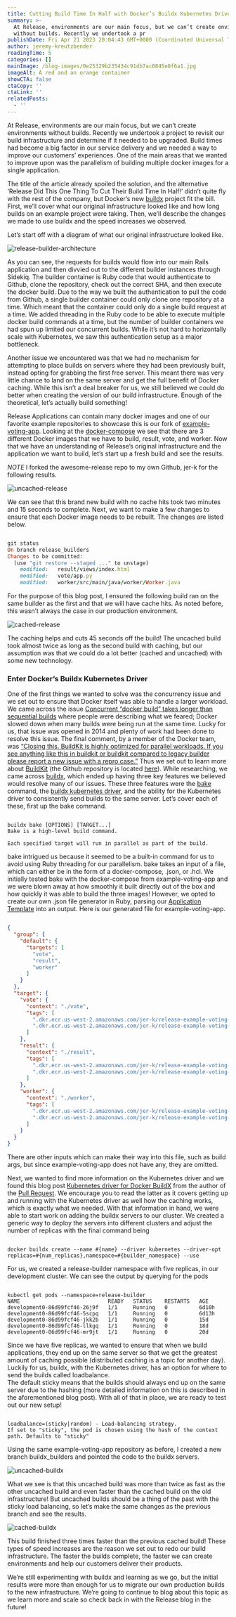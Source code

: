 ```yaml
---
title: Cutting Build Time In Half with Docker’s Buildx Kubernetes Driver
summary: >-
  At Release, environments are our main focus, but we can’t create environments
  without builds. Recently we undertook a pr
publishDate: Fri Apr 21 2023 20:04:43 GMT+0000 (Coordinated Universal Time)
author: jeremy-kreutzbender
readingTime: 5
categories: []
mainImage: /blog-images/0e25329b235434c91db7ac0845e8f6a1.jpg
imageAlt: A red and an orange container
showCTA: false
ctaCopy: ''
ctaLink: ''
relatedPosts:
  - ''
---
```


At Release, environments are our main focus, but we can’t create environments without builds. Recently we undertook a project to revisit our build infrastructure and determine if it needed to be upgraded. Build times had become a big factor in our service delivery and we needed a way to improve our customers’ experiences. One of the main areas that we wanted to improve upon was the parallelism of building multiple docker images for a single application.

The title of the article already spoiled the solution, and the alternative ‘Release Did This One Thing To Cut Their Build Time In Half!’ didn’t quite fly with the rest of the company, but Docker’s new [buildx](https://github.com/docker/buildx) project fit the bill. First, we’ll cover what our original infrastructure looked like and how long builds on an example project were taking. Then, we’ll describe the changes we made to use buildx and the speed increases we observed.

Let’s start off with a diagram of what our original infrastructure looked like.  

![release-builder-architecture](/blog-images/269489a2760994029b69e9de205f1093.png)

As you can see, the requests for builds would flow into our main Rails application and then divvied out to the different builder instances through Sidekiq. The builder container is Ruby code that would authenticate to Github, clone the repository, check out the correct SHA, and then execute the docker build. Due to the way we built the authentication to pull the code from Github, a single builder container could only clone one repository at a time. Which meant that the container could only do a single build request at a time. We added threading in the Ruby code to be able to execute multiple docker build commands at a time, but the number of builder containers we had spun up limited our concurrent builds. While it’s not hard to horizontally scale with Kubernetes, we saw this authentication setup as a major bottleneck.

Another issue we encountered was that we had no mechanism for attempting to place builds on servers where they had been previously built, instead opting for grabbing the first free server. This meant there was very little chance to land on the same server and get the full benefit of Docker caching. While this isn’t a deal breaker for us, we still believed we could do better when creating the version of our build infrastructure. Enough of the theoretical, let’s actually build something!

Release Applications can contain many docker images and one of our favorite example repositories to showcase this is our fork of [example-voting-app](https://github.com/awesome-release/release-example-voting-app). Looking at the [docker-compose](https://github.com/awesome-release/release-example-voting-app/blob/master/docker-compose.yml) we see that there are 3 different Docker images that we have to build, result, vote, and worker. Now that we have an understanding of Release’s original infrastructure and the application we want to build, let’s start up a fresh build and see the results.

_NOTE_ I forked the awesome-release repo to my own Github, jer-k for the following results.

![uncached-release](/blog-images/024b50f0b01574bdd659c22bdfc36edf.png)

We can see that this brand new build with no cache hits took two minutes and 15 seconds to complete. Next, we want to make a few changes to ensure that each Docker image needs to be rebuilt. The changes are listed below.

```ruby

git status
On branch release_builders
Changes to be committed:
  (use "git restore --staged ..." to unstage)
    modified:   result/views/index.html
    modified:   vote/app.py
    modified:   worker/src/main/java/worker/Worker.java

```

For the purpose of this blog post, I ensured the following build ran on the same builder as the first and that we will have cache hits. As noted before, this wasn’t always the case in our production environment.

![cached-release](/blog-images/c3660987194315b5d66f3fd5a371546d.png)

The caching helps and cuts 45 seconds off the build! The uncached build took almost twice as long as the second build with caching, but our assumption was that we could do a lot better (cached and uncached) with some new technology.

### Enter Docker’s Buildx Kubernetes Driver

One of the first things we wanted to solve was the concurrency issue and we set out to ensure that Docker itself was able to handle a larger workload. We came across the issue [Concurrent “docker build” takes longer than sequential builds](https://github.com/moby/moby/issues/9656) where people were describing what we feared; Docker slowed down when many builds were being run at the same time. Lucky for us, that issue was opened in 2014 and plenty of work had been done to resolve this issue. The final comment, by a member of the Docker team, was [“Closing this. BuildKit is highly optimized for parallel workloads. If you see anything like this in buildkit or buildkit compared to legacy builder please report a new issue with a repro case.”](https://github.com/moby/moby/issues/9656#issuecomment-610476810) Thus we set out to learn more about [BuildKit](https://docs.docker.com/develop/develop-images/build_enhancements/) (the Github repository is located [here](https://github.com/moby/buildkit)). While researching, we came across [buildx](https://github.com/docker/buildx), which ended up having three key features we believed would resolve many of our issues. These three features were the [bake](https://github.com/docker/buildx#buildx-bake-options-target) command, the [buildx kubernetes driver](https://github.com/docker/buildx#--driver-driver), and the ability for the Kubernetes driver to consistently send builds to the same server. Let’s cover each of these, first up the bake command.

```none

buildx bake [OPTIONS] [TARGET...]
Bake is a high-level build command.

Each specified target will run in parallel as part of the build.

```

bake intrigued us because it seemed to be a built-in command for us to avoid using Ruby threading for our parallelism. bake takes an input of a file, which can either be in the form of a docker-compose, .json, or .hcl. We initially tested bake with the docker-compose from example-voting-app and we were blown away at how smoothly it built directly out of the box and how quickly it was able to build the three images! However, we opted to create our own .json file generator in Ruby, parsing our [Application Template](https://releasehub.com/blog/cutting-build-time-in-half-docker-buildx-kubernetes) into an output. Here is our generated file for example-voting-app.

```json

{
  "group": {
    "default": {
      "targets": [
        "vote",
        "result",
        "worker"
      ]
    }
  },
  "target": {
    "vote": {
      "context": "./vote",
      "tags": [
        ".dkr.ecr.us-west-2.amazonaws.com/jer-k/release-example-voting-app/vote:latest",
        ".dkr.ecr.us-west-2.amazonaws.com/jer-k/release-example-voting-app/vote:buildx-builders"
      ]
    },
    "result": {
      "context": "./result",
      "tags": [
        ".dkr.ecr.us-west-2.amazonaws.com/jer-k/release-example-voting-app/result:latest",
        ".dkr.ecr.us-west-2.amazonaws.com/jer-k/release-example-voting-app/result:buildx-builders"
      ]
    },
    "worker": {
      "context": "./worker",
      "tags": [
        ".dkr.ecr.us-west-2.amazonaws.com/jer-k/release-example-voting-app/worker:latest",
        ".dkr.ecr.us-west-2.amazonaws.com/jer-k/release-example-voting-app/worker:buildx-builders"
      ]
    }
  }
}

```

There are other inputs which can make their way into this file, such as build args, but since example-voting-app does not have any, they are omitted.

Next, we wanted to find more information on the Kubernetes driver and we found this blog post [Kubernetes driver for Docker BuildX](https://medium.com/nttlabs/buildx-kubernetes-ad0fe59b0c64) from the author of the [Pull Request](https://github.com/docker/buildx/pull/167). We encourage you to read the latter as it covers getting up and running with the Kubernetes driver as well how the caching works, which is exactly what we needed. With that information in hand, we were able to start work on adding the buildx servers to our cluster. We created a generic way to deploy the servers into different clusters and adjust the number of replicas with the final command being

```none

docker buildx create --name #{name} --driver kubernetes --driver-opt replicas=#{num_replicas},namespace=#{builder_namespace} --use

```

For us, we created a release-builder namespace with five replicas, in our development cluster. We can see the output by querying for the pods

```none

kubectl get pods --namespace=release-builder
NAME                            READY   STATUS    RESTARTS   AGE
development0-86d99fcf46-26j9f   1/1     Running   0          6d10h
development0-86d99fcf46-5scpq   1/1     Running   0          6d13h
development0-86d99fcf46-jkk2b   1/1     Running   0          15d
development0-86d99fcf46-llkgq   1/1     Running   0          18d
development0-86d99fcf46-mr9jt   1/1     Running   0          20d

```

Since we have five replicas, we wanted to ensure that when we build applications, they end up on the same server so that we get the greatest amount of caching possible (distributed caching is a topic for another day). Luckily for us, buildx, with the Kubernetes driver, has an option for where to send the builds called loadbalance.  
The default sticky means that the builds should always end up on the same server due to the hashing (more detailed information on this is described in the aforementioned blog post). With all of that in place, we are ready to test out our new setup!

```none

loadbalance=(sticky|random) - Load-balancing strategy. 
If set to "sticky", the pod is chosen using the hash of the context path. Defaults to "sticky"

```

Using the same example-voting-app repository as before, I created a new branch buildx\_builders and pointed the code to the buildx servers.

![uncached-buildx](/blog-images/6301520361c0659740b319b30b8d8bee.png)

What we see is that this uncached build was more than twice as fast as the other uncached build and even faster than the cached build on the old infrastructure! But uncached builds should be a thing of the past with the sticky load balancing, so let’s make the same changes as the previous branch and see the results.

![cached-buildx](/blog-images/d22dd82384c12f3bab0bbe23e33457e7.png)

This build finished three times faster than the previous cached build! These types of speed increases are the reason we set out to redo our build infrastructure. The faster the builds complete, the faster we can create environments and help our customers deliver their products.

We’re still experimenting with buildx and learning as we go, but the initial results were more than enough for us to migrate our own production builds to the new infrastructure. We’re going to continue to blog about this topic as we learn more and scale so check back in with the Release blog in the future!
